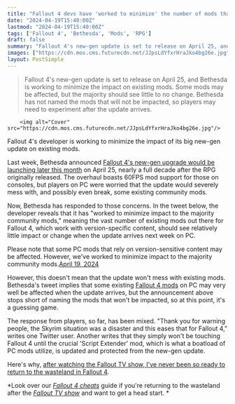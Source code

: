 ```yaml
---
title: "Fallout 4 devs have 'worked to minimize' the number of mods that the new update breaks"
date: "2024-04-19T15:40:00Z"
lastmod: "2024-04-19T15:40:00Z"
tags: ['Fallout 4', 'Bethesda', 'Mods', 'RPG']
draft: false
summary: "Fallout 4's new-gen update is set to release on April 25, and Bethesda is working to minimize the impact on existing mods. Some mods may be affected, but the majority should see little to no change. Bethesda has not named the mods that will not be impacted, so players may need to experiment after the update arrives."
images: ["https://cdn.mos.cms.futurecdn.net/JJpsLdYfxrHraJko4bg26e.jpg"]
layout: PostSimple
---
```

> Fallout 4's new-gen update is set to release on April 25, and Bethesda is working to minimize the impact on existing mods. Some mods may be affected, but the majority should see little to no change. Bethesda has not named the mods that will not be impacted, so players may need to experiment after the update arrives.


        <img alt="Cover" src="https://cdn.mos.cms.futurecdn.net/JJpsLdYfxrHraJko4bg26e.jpg"/>
        
Fallout 4's developer is working to minimize the impact of its big new-gen update on existing mods.

Last week, Bethesda announced [Fallout 4's new-gen upgrade would be launching later this month](https://www.gamesradar.com/nearly-a-decade-later-fallout-4-is-getting-its-next-gen-update-with-60-fps-support-and-a-pile-of-new-content-just-in-time-for-the-tv-show/) on April 25, nearly a full decade after the RPG originally released. The overhaul boasts 60FPS mod support for those on consoles, but players on PC were worried that the update would severely mess with, and possibly even break, some existing community mods.

Now, Bethesda has responded to those concerns. In the tweet below, the developer reveals that it has "worked to minimize impact to the majority community mods," meaning the vast number of existing mods out there for Fallout 4, which work with version-specific content, should see relatively little impact or change when the update arrives next week on PC.

Please note that some PC mods that rely on version-sensitive content may be affected. However, we've worked to minimize impact to the majority community mods.[April 19, 2024](https://twitter.com/BethesdaStudios/status/1781327033718456324)

However, this doesn't mean that the update won't mess with existing mods. Bethesda's tweet implies that some existing [Fallout 4 mods](https://www.gamesradar.com/best-fallout-4-mods/) on PC may very well be affected when the update arrives, but the announcement above stops short of naming the mods that won't be impacted, so at this point, it's a guessing game. 

The response from players, so far, has been mixed. "Thank you for warning people, the Skyrim situation was a disaster and this eases that for Fallout 4," writes one Twitter user. Another writes that they simply won't be touching Fallout 4 until the crucial 'Script Extender' mod, which is what a boatload of PC mods utilize, is updated and protected from the new-gen update.

Here's why, [after watching the Fallout TV show, I've never been so ready to return to the wasteland in Fallout 4](https://www.gamesradar.com/after-watching-the-fallout-tv-show-ive-never-been-so-ready-to-return-to-the-wasteland-in-fallout-4/). 

*Look over our *[<em>Fallout 4 cheats</em>](https://www.gamesradar.com/fallout-4-cheats/)* guide if you're returning to the wasteland after the *[<em>Fallout TV show</em>](https://www.gamesradar.com/fallout-tv-show-season-one-amazon-prime-video-release-date-cast-trailer-story-setting-guide/)* and want to get a head start. *
        